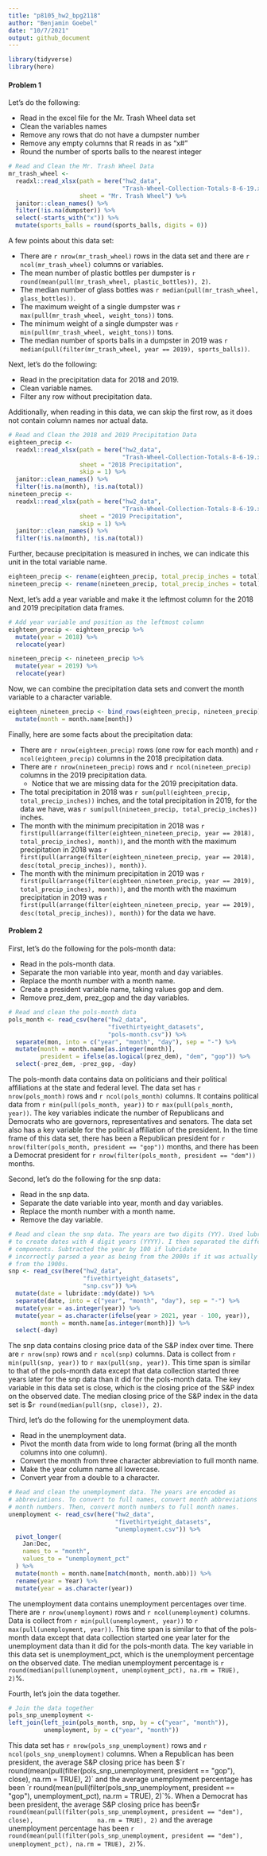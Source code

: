 ```yaml
---
title: "p8105_hw2_bpg2118"
author: "Benjamin Goebel"
date: "10/7/2021"
output: github_document
---
```


```r
library(tidyverse)
library(here)
```

#### **Problem 1**  
Let's do the following:

*   Read in the excel file for the Mr. Trash Wheel data set 
*   Clean the variables names 
*   Remove any rows that do not have a dumpster number
*   Remove any empty columns that R reads in as "x#"
*   Round the number of sports balls to the nearest integer

```r
# Read and Clean the Mr. Trash Wheel Data
mr_trash_wheel <- 
  readxl::read_xlsx(path = here("hw2_data",
                                "Trash-Wheel-Collection-Totals-8-6-19.xlsx"),
                    sheet = "Mr. Trash Wheel") %>%
  janitor::clean_names() %>%
  filter(!is.na(dumpster)) %>%
  select(-starts_with("x")) %>%
  mutate(sports_balls = round(sports_balls, digits = 0))
```

A few points about this data set:  

*   There are `r nrow(mr_trash_wheel)` rows in the data set and 
there are `r ncol(mr_trash_wheel)` columns or variables.
*   The mean number of plastic bottles per dumpster is 
`r round(mean(pull(mr_trash_wheel, plastic_bottles)), 2)`.
*   The median number of glass bottles was 
`r median(pull(mr_trash_wheel, glass_bottles))`.
*   The maximum weight of a single dumpster was 
`r max(pull(mr_trash_wheel, weight_tons))` tons.
*   The minimum weight of a single dumpster was
`r min(pull(mr_trash_wheel, weight_tons))` tons.
*   The median number of sports balls in a dumpster in 2019 was
`r median(pull(filter(mr_trash_wheel, year == 2019), sports_balls))`.

Next, let's do the following:

*   Read in the precipitation data for 2018 and 2019.  
*   Clean variable names.
*   Filter any row without precipitation data.  

Additionally, when reading in this data, we can skip the first row, as it does 
not contain column names nor actual data.
```r
# Read and Clean the 2018 and 2019 Precipitation Data
eighteen_precip <- 
  readxl::read_xlsx(path = here("hw2_data",
                                "Trash-Wheel-Collection-Totals-8-6-19.xlsx"),
                    sheet = "2018 Precipitation",
                    skip = 1) %>%
  janitor::clean_names() %>%
  filter(!is.na(month), !is.na(total))
nineteen_precip <- 
  readxl::read_xlsx(path = here("hw2_data",
                                "Trash-Wheel-Collection-Totals-8-6-19.xlsx"),
                    sheet = "2019 Precipitation",
                    skip = 1) %>%
  janitor::clean_names() %>%
  filter(!is.na(month), !is.na(total))
```

Further, because precipitation is measured in inches, we can indicate this
unit in the total variable name.
```r
eighteen_precip <- rename(eighteen_precip, total_precip_inches = total)
nineteen_precip <- rename(nineteen_precip, total_precip_inches = total)
```

Next, let's add a year variable and make it the leftmost column for the 2018 
and 2019 precipitation data frames.
```r
# Add year variable and position as the leftmost column
eighteen_precip <- eighteen_precip %>%
  mutate(year = 2018) %>%
  relocate(year)

nineteen_precip <- nineteen_precip %>%
  mutate(year = 2019) %>%
  relocate(year)
```

Now, we can combine the precipitation data sets and convert the month variable
to a character variable.
```r
eighteen_nineteen_precip <- bind_rows(eighteen_precip, nineteen_precip) %>%
  mutate(month = month.name[month])
```

Finally, here are some facts about the precipitation data:  

*   There are `r nrow(eighteen_precip)` rows (one row for each month) and 
`r ncol(eighteen_precip)` columns in the 2018 precipitation data.
*   There are `r nrow(nineteen_precip)` rows and 
`r ncol(nineteen_precip)` columns in the 2019 precipitation data.
    * Notice that we are missing data for the 2019 precipitation data.
*   The total precipitation in 2018 was 
`r sum(pull(eighteen_precip, total_precip_inches))` inches, and 
the total precipitation in 2019, for the data we have, was 
`r sum(pull(nineteen_precip, total_precip_inches))` inches.
*   The month with the minimum precipitation in 2018 was
`r first(pull(arrange(filter(eighteen_nineteen_precip, year == 2018), 
              total_precip_inches), month))`, and the month with the maximum
precipitation in 2018 was
`r first(pull(arrange(filter(eighteen_nineteen_precip, year == 2018), 
              desc(total_precip_inches)), month))`.
*   The month with the minimum precipitation in 2019 was
`r first(pull(arrange(filter(eighteen_nineteen_precip, year == 2019), 
              total_precip_inches), month))`, and the month with the maximum
precipitation in 2019 was
`r first(pull(arrange(filter(eighteen_nineteen_precip, year == 2019), 
              desc(total_precip_inches)), month))` for the data we have.

#### **Problem 2**  
First, let's do the following for the pols-month data:  

*   Read in the pols-month data.
*   Separate the mon variable into year, month and day variables.
*   Replace the month number with a month name.
*   Create a president variable name, taking values gop and dem.
*   Remove prez_dem, prez_gop and the day variables.
```r
# Read and clean the pols-month data
pols_month <- read_csv(here("hw2_data",
                            "fivethirtyeight_datasets",
                            "pols-month.csv")) %>%
  separate(mon, into = c("year", "month", "day"), sep = "-") %>%
  mutate(month = month.name[as.integer(month)],
         president = ifelse(as.logical(prez_dem), "dem", "gop")) %>%
  select(-prez_dem, -prez_gop, -day)
```
The pols-month data contains data on politicians and their political
affiliations at the state and federal level. The data set has 
`r nrow(pols_month)` rows and `r ncol(pols_month)` columns. It contains 
political data from `r min(pull(pols_month, year))` to 
`r max(pull(pols_month, year))`. The key variables indicate the number of
Republicans and Democrats who are governors, representatives and senators. The
data set also has a key variable for the political affiliation of the
president. In the time frame of this data set, there has been a Republican
president for `r nrow(filter(pols_month, president == "gop"))` months, and
there has been a Democrat president for 
`r nrow(filter(pols_month, president == "dem"))` months.

Second, let's do the following for the snp data:

*   Read in the snp data.
*   Separate the date variable into year, month and day variables.
*   Replace the month number with a month name.
*   Remove the day variable.  

```r
# Read and clean the snp data. The years are two digits (YY). Used lubridate
# to create dates with 4 digit years (YYYY). I then separated the different date
# components. Subtracted the year by 100 if lubridate 
# incorrectly parsed a year as being from the 2000s if it was actually 
# from the 1900s.
snp <- read_csv(here("hw2_data",
                     "fivethirtyeight_datasets",
                     "snp.csv")) %>%
  mutate(date = lubridate::mdy(date)) %>%
  separate(date, into = c("year", "month", "day"), sep = "-") %>%
  mutate(year = as.integer(year)) %>%
  mutate(year = as.character(ifelse(year > 2021, year - 100, year)),
         month = month.name[as.integer(month)]) %>%
  select(-day)
```
The snp data contains closing price data of the S&P index over time. There
are `r nrow(snp)` rows and `r ncol(snp)` columns. Data is collect from
`r min(pull(snp, year))` to `r max(pull(snp, year))`. This time span is similar
to that of the pols-month data except that data collection started three years
later for the snp data than it did for the pols-month data. The key variable
in this data set is close, which is the closing price of the S&P index on the
observed date. The median closing price of the S&P index in the data set is
$`r round(median(pull(snp, close)), 2)`.

Third, let's do the following for the unemployment data.

*   Read in the unemployment data.
*   Pivot the month data from wide to long format (bring all the month columns
into one column).
*   Convert the month from three character abbreviation to full month name.
*   Make the year column name all lowercase.
*   Convert year from a double to a character.

```r
# Read and clean the unemployment data. The years are encoded as
# abbreviations. To convert to full names, convert month abbreviations to
# month numbers. Then, convert month numbers to full month names.
unemployment <- read_csv(here("hw2_data",
                              "fivethirtyeight_datasets",
                              "unemployment.csv")) %>%
  pivot_longer(
    Jan:Dec,
    names_to = "month",
    values_to = "unemployment_pct"
  ) %>%
  mutate(month = month.name[match(month, month.abb)]) %>%
  rename(year = Year) %>%
  mutate(year = as.character(year))
```
The unemployment data contains unemployment percentages over time. There
are `r nrow(unemployment)` rows and `r ncol(unemployment)` columns. Data is collect from 
`r min(pull(unemployment, year))` to `r max(pull(unemployment, year))`. This 
time span is similar to that of the pols-month data except that data collection started one year later for the unemployment data than it did for the 
pols-month data. The key variable in this data set is unemployment_pct, which 
is the unemployment percentage on the observed date. The median unemployment
percentage is 
`r round(median(pull(unemployment, unemployment_pct), na.rm = TRUE), 2)`%.

Fourth, let's join the data together.
```r
# Join the data together
pols_snp_unemployment <- 
left_join(left_join(pols_month, snp, by = c("year", "month")),
          unemployment, by = c("year", "month"))
```

This data set has `r nrow(pols_snp_unemployment)` rows and
`r ncol(pols_snp_unemployment)` columns. When a Republican has
been president, the average S&P closing price has been 
$`r round(mean(pull(filter(pols_snp_unemployment, president == "gop"), close),
na.rm = TRUE), 2)` and the average unemployment percentage has been
`r round(mean(pull(filter(pols_snp_unemployment, president == "gop"), 
              unemployment_pct), na.rm = TRUE), 2)`%. When a Democrat has
been president, the average S&P closing price has been
$`r round(mean(pull(filter(pols_snp_unemployment, president == "dem"), close),
                 na.rm = TRUE), 2)` and the average unemployment percentage has
been `r round(mean(pull(filter(pols_snp_unemployment, president == "dem"),
                        unemployment_pct), na.rm = TRUE), 2)`%.

